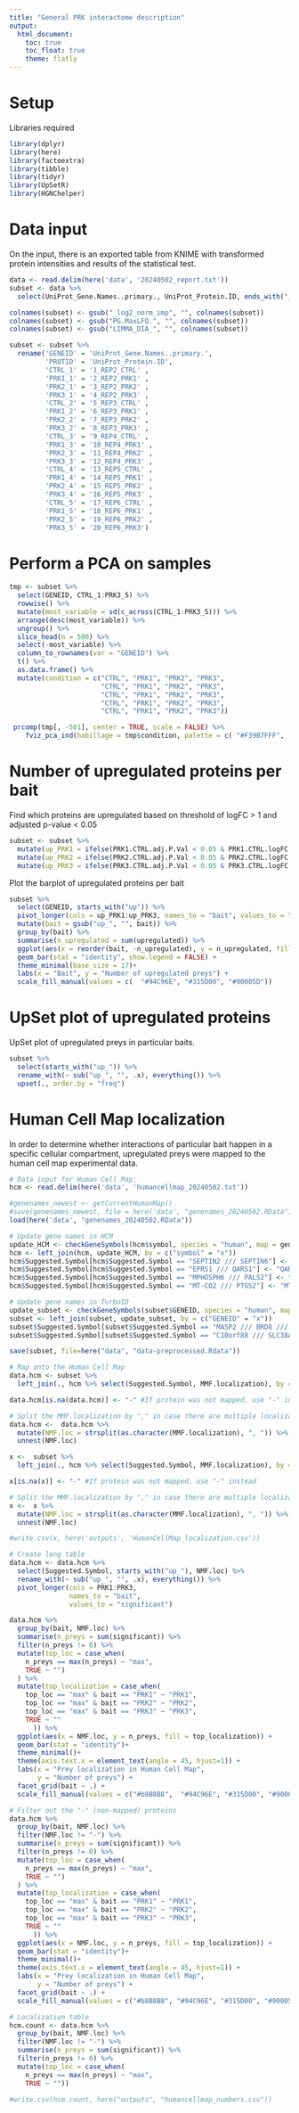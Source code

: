 ```yaml
---
title: "General PRK interactome description"
output: 
  html_document:
    toc: true
    toc_float: true
    theme: flatly
---
```


# Setup 

Libraries required
```r
library(dplyr)
library(here)
library(factoextra)
library(tibble)
library(tidyr)
library(UpSetR)
library(HGNChelper)
```

# Data input

On the input, there is an exported table from KNIME with transformed protein intensities and results of the statistical test.

```r
data <- read.delim(here('data', '20240502_report.txt'))
subset <- data %>%
  select(UniProt_Gene.Names..primary., UniProt_Protein.ID, ends_with("_imp"), ends_with("adj.P.val"), ends_with("logFC"))

colnames(subset) <- gsub("_log2_norm_imp", "", colnames(subset))
colnames(subset) <- gsub("PG.MaxLFQ.", "", colnames(subset))
colnames(subset) <- gsub("LIMMA_DIA_", "", colnames(subset))

subset <- subset %>%
  rename('GENEID' = 'UniProt_Gene.Names..primary.',
         'PROTID' = 'UniProt_Protein.ID',
         'CTRL_1' = '1_REP2_CTRL' ,
         'PRK1_1' = '2_REP2_PRK1' ,
         'PRK2_1' = '3_REP2_PRK2' ,
         'PRK3_1' = '4_REP2_PRK3' ,
         'CTRL_2' = '5_REP3_CTRL' ,
         'PRK1_2' = '6_REP3_PRK1' ,
         'PRK2_2' = '7_REP3_PRK2' ,
         'PRK3_2' = '8_REP3_PRK3' ,
         'CTRL_3' = '9_REP4_CTRL' ,
         'PRK1_3' = '10_REP4_PRK1' ,
         'PRK2_3' = '11_REP4_PRK2' ,
         'PRK3_3' = '12_REP4_PRK3' ,
         'CTRL_4' = '13_REP5_CTRL' ,
         'PRK1_4' = '14_REP5_PRK1' ,
         'PRK2_4' = '15_REP5_PRK2' ,
         'PRK3_4' = '16_REP5_PRK3' ,
         'CTRL_5' = '17_REP6_CTRL' ,
         'PRK1_5' = '18_REP6_PRK1' ,
         'PRK2_5' = '19_REP6_PRK2' ,
         'PRK3_5' = '20_REP6_PRK3')
```

# Perform a PCA on samples

```r
tmp <- subset %>%
  select(GENEID, CTRL_1:PRK3_5) %>%
  rowwise() %>%
  mutate(most_variable = sd(c_across(CTRL_1:PRK3_5))) %>%
  arrange(desc(most_variable)) %>%
  ungroup() %>%
  slice_head(n = 500) %>%
  select(-most_variable) %>%
  column_to_rownames(var = "GENEID") %>%
  t() %>%
  as.data.frame() %>%
  mutate(condition = c("CTRL", "PRK1", "PRK2", "PRK3",
                       "CTRL", "PRK1", "PRK2", "PRK3",
                       "CTRL", "PRK1", "PRK2", "PRK3",
                       "CTRL", "PRK1", "PRK2", "PRK3",
                       "CTRL", "PRK1", "PRK2", "PRK3")) 

 prcomp(tmp[, -501], center = TRUE, scale = FALSE) %>%
    fviz_pca_ind(habillage = tmp$condition, palette = c( "#F39B7FFF",  "#94C96E", "#315D00", "#90005D")) 
```

# Number of upregulated proteins per bait

Find which proteins are upregulated based on threshold of logFC > 1 and adjusted p-value < 0.05
```r
subset <- subset %>%
  mutate(up_PRK1 = ifelse(PRK1.CTRL.adj.P.Val < 0.05 & PRK1.CTRL.logFC > 1, 1, 0)) %>%
  mutate(up_PRK2 = ifelse(PRK2.CTRL.adj.P.Val < 0.05 & PRK2.CTRL.logFC > 1, 1, 0)) %>%
  mutate(up_PRK3 = ifelse(PRK3.CTRL.adj.P.Val < 0.05 & PRK3.CTRL.logFC > 1, 1, 0))

```

Plot the barplot of upregulated proteins per bait
```r
subset %>%
  select(GENEID, starts_with("up")) %>%
  pivot_longer(cols = up_PRK1:up_PRK3, names_to = "bait", values_to = "upregulated") %>%
  mutate(bait = gsub("up_", "", bait)) %>%
  group_by(bait) %>%
  summarise(n_upregulated = sum(upregulated)) %>%
  ggplot(aes(x = reorder(bait, -n_upregulated), y = n_upregulated, fill = bait)) +
  geom_bar(stat = "identity", show.legend = FALSE) +
  theme_minimal(base_size = 17)+
  labs(x = "Bait", y = "Number of upregulated preys") +
  scale_fill_manual(values = c(  "#94C96E", "#315D00", "#90005D"))
```

# UpSet plot of upregulated proteins

UpSet plot of upregulated preys in particular baits.
```r
subset %>%
  select(starts_with("up_")) %>%
  rename_with(~ sub("up_", "", .x), everything()) %>%
  upset(., order.by = "freq")
```

# Human Cell Map localization

In order to determine whether interactions of particular bait happen in a specific cellular compartment, upregulated preys were mapped to the human cell map experimental data.

```r
# Data input for Human Cell Map:
hcm <- read.delim(here('data', 'humancellmap_20240502.txt'))

#genenames_newest <- getCurrentHumanMap()
#save(genenames_newest, file = here('data', "genenames_20240502.RData"))
load(here('data', "genenames_20240502.RData"))

# Update gene names in HCM
update_HCM <- checkGeneSymbols(hcm$symbol, species = "human", map = genenames_newest, unmapped.as.na = FALSE)
hcm <- left_join(hcm, update_HCM, by = c("symbol" = "x"))
hcm$Suggested.Symbol[hcm$Suggested.Symbol == "SEPTIN2 /// SEPTIN6"] <- "SEPTIN2"
hcm$Suggested.Symbol[hcm$Suggested.Symbol == "EPRS1 /// QARS1"] <- "QARS1"
hcm$Suggested.Symbol[hcm$Suggested.Symbol == "MPHOSPH6 /// PALS2"] <- "PALS2"
hcm$Suggested.Symbol[hcm$Suggested.Symbol == "MT-CO2 /// PTGS2"] <- "MT-CO2"

# Update gene names in TurboID
update_subset <- checkGeneSymbols(subset$GENEID, species = "human", map = genenames_newest, unmapped.as.na = FALSE)
subset <- left_join(subset, update_subset, by = c("GENEID" = "x"))
subset$Suggested.Symbol[subset$Suggested.Symbol == "MASP2 /// BRD8 /// C11orf58 /// KIFAP3"] <- "KIFAP3"
subset$Suggested.Symbol[subset$Suggested.Symbol == "C10orf88 /// SLC38A4"] <- "C10orf88"

save(subset, file=here("data", "data-preprocessed.Rdata"))
```

```r
# Map onto the Human Cell Map
data.hcm <- subset %>%
  left_join(., hcm %>% select(Suggested.Symbol, MMF.localization), by = c("Suggested.Symbol" = "Suggested.Symbol"))

data.hcm[is.na(data.hcm)] <- "-" #If protein was not mapped, use "-" instead

# Split the MMF.localization by "," in case there are multiple localizations mapped to the same protein
data.hcm <-  data.hcm %>%   
  mutate(NMF.loc = strsplit(as.character(MMF.localization), ", ")) %>% 
  unnest(NMF.loc)

x <-  subset %>%
  left_join(., hcm %>% select(Suggested.Symbol, MMF.localization), by = c("Suggested.Symbol" = "Suggested.Symbol"))

x[is.na(x)] <- "-" #If protein was not mapped, use "-" instead

# Split the MMF.localization by "," in case there are multiple localizations mapped to the same protein
x <-  x %>%   
  mutate(NMF.loc = strsplit(as.character(MMF.localization), ", ")) %>% 
  unnest(NMF.loc)

#write.csv(x, here('outputs', 'HumanCellMap_localization.csv'))

# Create long table
data.hcm <- data.hcm %>%
  select(Suggested.Symbol, starts_with("up_"), NMF.loc) %>%
  rename_with(~ sub("up_", "", .x), everything()) %>%
  pivot_longer(cols = PRK1:PRK3,
               names_to = "bait",
               values_to = "significant")

data.hcm %>%
  group_by(bait, NMF.loc) %>%
  summarise(n_preys = sum(significant)) %>%
  filter(n_preys != 0) %>%
  mutate(top_loc = case_when(
    n_preys == max(n_preys) ~ "max",
    TRUE ~ "")
  ) %>%
  mutate(top_localization = case_when(
    top_loc == "max" & bait == "PRK1" ~ "PRK1",
    top_loc == "max" & bait == "PRK2" ~ "PRK2",
    top_loc == "max" & bait == "PRK3" ~ "PRK3",
    TRUE ~ ""
      )) %>%
  ggplot(aes(x = NMF.loc, y = n_preys, fill = top_localization)) +
  geom_bar(stat = "identity")+
  theme_minimal()+
  theme(axis.text.x = element_text(angle = 45, hjust=1)) +
  labs(x = "Prey localization in Human Cell Map",
       y = "Number of preys") + 
  facet_grid(bait ~ .) + 
  scale_fill_manual(values = c("#b8B8B8",  "#94C96E", "#315D00", "#90005D" ))

# Filter out the "-" (non-mapped) proteins
data.hcm %>%
  group_by(bait, NMF.loc) %>%
  filter(NMF.loc != "-") %>%
  summarise(n_preys = sum(significant)) %>%
  filter(n_preys != 0) %>%
  mutate(top_loc = case_when(
    n_preys == max(n_preys) ~ "max",
    TRUE ~ "")
  ) %>%
  mutate(top_localization = case_when(
    top_loc == "max" & bait == "PRK1" ~ "PRK1",
    top_loc == "max" & bait == "PRK2" ~ "PRK2",
    top_loc == "max" & bait == "PRK3" ~ "PRK3",
    TRUE ~ ""
      )) %>%
  ggplot(aes(x = NMF.loc, y = n_preys, fill = top_localization)) +
  geom_bar(stat = "identity")+
  theme_minimal()+
  theme(axis.text.x = element_text(angle = 45, hjust=1)) +
  labs(x = "Prey localization in Human Cell Map",
       y = "Number of preys") + 
  facet_grid(bait ~ .) + 
  scale_fill_manual(values = c("#b8B8B8", "#94C96E", "#315D00", "#90005D"))

# Localization table
hcm.count <- data.hcm %>%
  group_by(bait, NMF.loc) %>%
  filter(NMF.loc != "-") %>%
  summarise(n_preys = sum(significant)) %>%
  filter(n_preys != 0) %>%
  mutate(top_loc = case_when(
    n_preys == max(n_preys) ~ "max",
    TRUE ~ ""))

#write.csv(hcm.count, here("outputs", "humancellmap_numbers.csv"))
```


